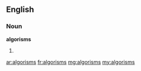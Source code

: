 ==English==

===Noun===
'''algorisms'''

# {{plural of|algorism}}

[[ar:algorisms]]
[[fr:algorisms]]
[[mg:algorisms]]
[[my:algorisms]]